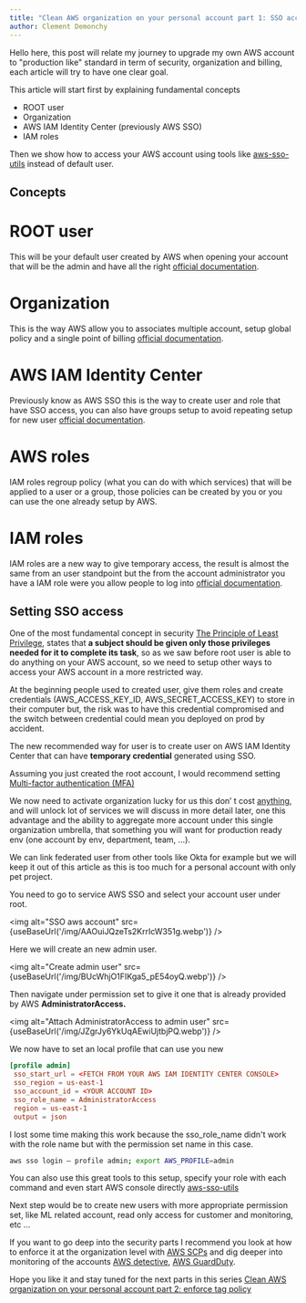 ```yaml
---
title: "Clean AWS organization on your personal account part 1: SSO access"
author: Clement Demonchy
---
```



Hello here, this post will relate my journey to upgrade my own AWS account to "production like" standard in term of security, organization and billing, each article will try to have one clear goal.
<!--truncate-->

This article will start first by explaining fundamental concepts  
* ROOT user  
* Organization  
* AWS IAM Identity Center (previously AWS SSO)  
* IAM roles

Then we show how to access your AWS account using tools like [aws-sso-utils](https://github.com/benkehoe/aws-sso-util) instead of default user.

Concepts
---------

ROOT user
==================

This will be your default user created by AWS when opening your account that will be the admin and have all the right [official documentation](https://docs.aws.amazon.com/IAM/latest/UserGuide/id_root-user.html).

Organization
==================

This is the way AWS allow you to associates multiple account, setup global policy and a single point of billing [official documentation](https://aws.amazon.com/organizations/).

**AWS IAM Identity Center**
==================

Previously know as AWS SSO this is the way to create user and role that have SSO access, you can also have groups setup to avoid repeating setup for new user [official documentation](https://aws.amazon.com/iam/identity-center/).

AWS roles
==================

IAM roles regroup policy (what you can do with which services) that will be applied to a user or a group, those policies can be created by you or you can use the one already setup by AWS.

IAM roles
==================

IAM roles are a new way to give temporary access, the result is almost the same from an user standpoint but the from the account administrator you have a IAM role were you allow people to log into [official documentation](https://docs.aws.amazon.com/IAM/latest/UserGuide/id_roles.html).

Setting SSO access
---------

One of the most fundamental concept in security [The Principle of Least Privilege](https://en.wikipedia.org/wiki/Principle_of_least_privilege), states that **a subject should be given only those privileges needed for it to complete its task**, so as we saw before root user is able to do anything on your AWS account, so we need to setup other ways to access your AWS account in a more restricted way.

At the beginning people used to created user, give them roles and create credentials (AWS_ACCESS_KEY_ID, AWS_SECRET_ACCESS_KEY) to store in their computer but, the risk was to have this credential compromised and the switch between credential could mean you deployed on prod by accident.

The new recommended way for user is to create user on AWS IAM Identity Center that can have **temporary credential** generated using SSO.

Assuming you just created the root account, I would recommend setting [Multi-factor authentication (MFA)](https://docs.aws.amazon.com/accounts/latest/reference/root-user-mfa.html)

We now need to activate organization lucky for us this don’ t cost [anything](https://aws.amazon.com/organizations/), and will unlock lot of services we will discuss in more detail later, one this advantage and the ability to aggregate more account under this single organization umbrella, that something you will want for production ready env (one account by env, department, team, …).

We can link federated user from other tools like Okta for example but we will keep it out of this article as this is too much for a personal account with only pet project.

You need to go to service AWS SSO and select your account user under root.

<img alt="SSO aws account" src={useBaseUrl('/img/AAOuiJQzeTs2KrrIcW351g.webp')} />

Here we will create an new admin user.

<img alt="Create admin user" src={useBaseUrl('/img/BUcWhjO1FIKga5_pE54oyQ.webp')} />

Then navigate under permission set to give it one that is already provided by AWS **AdministratorAccess.**

<img alt="Attach AdministratorAccess to admin user" src={useBaseUrl('/img/JZgrJy6YkUqAEwiUjtbjPQ.webp')} />

We now have to set an local profile that can use you new

```toml
[profile admin]  
 sso_start_url = <FETCH FROM YOUR AWS IAM IDENTITY CENTER CONSOLE>  
 sso_region = us-east-1  
 sso_account_id = <YOUR ACCOUNT ID>  
 sso_role_name = AdministratorAccess  
 region = us-east-1  
 output = json
```

I lost some time making this work because the sso_role_name didn't work with the role name but with the permission set name in this case.

```bash
aws sso login — profile admin; export AWS_PROFILE=admin
```

You can also use this great tools to this setup, specify your role with each command and even start AWS console directly [aws-sso-utils](https://github.com/benkehoe/aws-sso-util)

Next step would be to create new users with more appropriate permission set, like ML related account, read only access for customer and monitoring, etc …

If you want to go deep into the security parts I recommend you look at how to enforce it at the organization level with [AWS SCPs](https://docs.aws.amazon.com/organizations/latest/userguide/orgs_manage_policies_scps.html) and dig deeper into monitoring of the accounts [AWS detective](https://aws.amazon.com/detective/), [AWS GuardDuty](https://aws.amazon.com/guardduty/).

Hope you like it and stay tuned for the next parts in this series [Clean AWS organization on your personal account part 2: enforce tag policy]({useBaseUrl('/2023/02/13/clean-aws-organization-part-2-enforce-tag-policy')})
